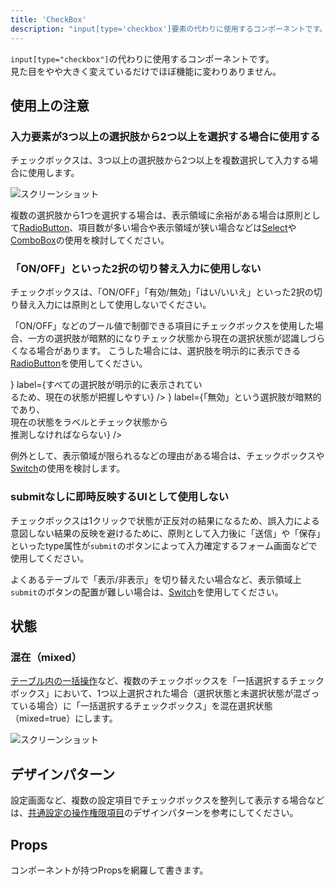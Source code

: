 ```yaml
---
title: 'CheckBox'
description: "input[type='checkbox']要素の代わりに使用するコンポーネントです。"
---
```



`input[type="checkbox"]`の代わりに使用するコンポーネントです。  
見た目をやや大きく変えているだけでほぼ機能に変わりありません。

<ComponentStory name="CheckBox" />

## 使用上の注意

### 入力要素が3つ以上の選択肢から2つ以上を選択する場合に使用する

チェックボックスは、3つ以上の選択肢から2つ以上を複数選択して入力する場合に使用します。

![スクリーンショット](/images/check-box1.png)

複数の選択肢から1つを選択する場合は、表示領域に余裕がある場合は原則として[RadioButton](/products/components/radio-button/)、項目数が多い場合や表示領域が狭い場合などは[Select](/products/components/select/)や[ComboBox](/products/components/combo-box/)の使用を検討してください。


### 「ON/OFF」といった2択の切り替え入力に使用しない

チェックボックスは、「ON/OFF」「有効/無効」「はい/いいえ」といった2択の切り替え入力には原則として使用しないでください。  

「ON/OFF」などのブール値で制御できる項目にチェックボックスを使用した場合、一方の選択肢が暗黙的になりチェック状態から現在の選択状態が認識しづらくなる場合があります。
こうした場合には、選択肢を明示的に表示できる[RadioButton](/products/components/radio-button/)を使用してください。

<Cluster gap="XS">
  <DoAndDont
    type="do"
    img={<StaticImage src={checkBoxDo} alt="Do" width="320" />}
    label={<Text>すべての選択肢が明示的に表示されてい<br/>るため、現在の状態が把握しやすい</Text>}
  />
  <DoAndDont
    type="dont"
    img={<StaticImage src={checkBoxDont} alt="Dont" width="320" />}
    label={<Text>「無効」という選択肢が暗黙的であり、<br/>現在の状態をラベルとチェック状態から<br/>推測しなければならない</Text>}
  />
</Cluster>

例外として、表示領域が限られるなどの理由がある場合は、チェックボックスや[Switch](/products/components/switch/)の使用を検討します。

### submitなしに即時反映するUIとして使用しない

チェックボックスは1クリックで状態が正反対の結果になるため、誤入力による意図しない結果の反映を避けるために、原則として入力後に「送信」や「保存」といったtype属性が`submit`のボタンによって入力確定するフォーム画面などで使用してください。  

よくあるテーブルで「表示/非表示」を切り替えたい場合など、表示領域上`submit`のボタンの配置が難しい場合は、[Switch](/products/components/switch/)を使用してください。

## 状態

### 混在（mixed）

[テーブル内の一括操作](/products/design-patterns/table-bulk-action/)など、複数のチェックボックスを「一括選択するチェックボックス」において、1つ以上選択された場合（選択状態と未選択状態が混ざっている場合）に「一括選択するチェックボックス」を混在選択状態（mixed=true）にします。

![スクリーンショット](/images/check-box-mixed.png)

## デザインパターン

設定画面など、複数の設定項目でチェックボックスを整列して表示する場合などは、[共通設定の操作権限項目](/products/design-patterns-core-features/access-control-setting-pattern/)のデザインパターンを参考にしてください。

## Props

コンポーネントが持つPropsを網羅して書きます。

<ComponentPropsTable name="CheckBox" />

